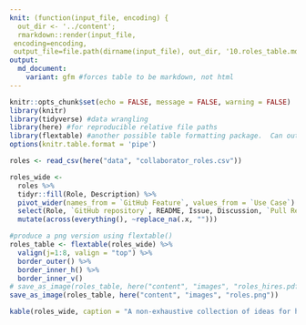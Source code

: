 ```yaml
---
knit: (function(input_file, encoding) {
  out_dir <- '../content';
  rmarkdown::render(input_file,
 encoding=encoding,
 output_file=file.path(dirname(input_file), out_dir, '10.roles_table.md'))})
output: 
  md_document:
    variant: gfm #forces table to be markdown, not html
---
```


```r
knitr::opts_chunk$set(echo = FALSE, message = FALSE, warning = FALSE)
library(knitr)
library(tidyverse) #data wrangling
library(here) #for reproducible relative file paths
library(flextable) #another possible table formatting package.  Can output to html, word, powerpoint, pdf.  Supports cell merging
options(knitr.table.format = 'pipe')
```

<!--DO NOT EDIT. Generated from R/roles_table.Rmd, so edit that and render it to make changes.  This should get tacked on to the end of 09.figures-tables.md when compiled by Manubot -->

```r
roles <- read_csv(here("data", "collaborator_roles.csv"))

roles_wide <-
  roles %>%
  tidyr::fill(Role, Description) %>% 
  pivot_wider(names_from = `GitHub Feature`, values_from = `Use Case`) %>% 
  select(Role, `GitHub repository`, README, Issue, Discussion, `Pull Request`, Fork, `GitHub Pages`) %>% 
  mutate(across(everything(), ~replace_na(.x, "")))
```

```r
#produce a png version using flextable()
roles_table <- flextable(roles_wide) %>% 
  valign(j=1:8, valign = "top") %>% 
  border_outer() %>% 
  border_inner_h() %>% 
  border_inner_v()
# save_as_image(roles_table, here("content", "images", "roles_hires.pdf"))  
save_as_image(roles_table, here("content", "images", "roles.png"))
```

```r
kable(roles_wide, caption = "A non-exhaustive collection of ideas for how various GitHub features could be utilized for a research project. Here we have categorized contributors/collaborators into five roles. A Project Manager owns the GitHub repository for a project, and leads the academic project (e.g., lead author of a manuscript). A co-author contributes to writing and other aspects of research, but may have limited or no experience with programming, git, and/or GitHub. A code contributor writes or edits analysis code for the project. A code reviewer could be a project collaborator or a peer reviewer who reviews project code. They are familiar with coding, but not necessarily with git or GitHub (but they are willing to learn). Finally, community members could be other researchers or non-researchers interested in reproducing results, re-using code or data, or communicating with researchers involved in the project. These roles are not mutually exclusive—a co-author could also be a code contributor and code reviewer, for example. For definitions of the GitHub features, see Box 1. {#tbl:roles}")
```

<!-- An example citation of this table (Table @tbl:roles). -->
